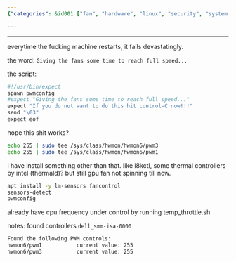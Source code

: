```yaml
---
{"categories": &id001 ["fan", "hardware", "linux", "security", "system manage", "thermal"], "category": "Linux", "date": "2022-08-11 04:25:28", "description": "This article explains how to troubleshoot and resolve a fan issue on a Linux machine by installing i8kctl and thermald, configuring pwmconfig with Expect for fan control, and allowing sufficient time for the fans to reach full speed.", "tags": *id001, "title": "Linux Fan Not Spinning, GPU Fan Not Spinning"}

---
```


------

everytime the fucking machine restarts, it fails devastatingly.

the word: `Giving the fans some time to reach full speed...`

the script:

```bash
#!/usr/bin/expect
spawn pwmconfig
#expect "Giving the fans some time to reach full speed..."
expect "If you do not want to do this hit control-C now!!!"
send "\03"
expect eof

```

hope this shit works?

```bash
echo 255 | sudo tee /sys/class/hwmon/hwmon6/pwm3
echo 255 | sudo tee /sys/class/hwmon/hwmon6/pwm1

```

i have install something other than that. like i8kctl, some thermal controllers by intel (thermald)? but still gpu fan not spinning till now.

```bash
apt install -y lm-sensors fancontrol
sensors-detect
pwmconfig

```

already have cpu frequency under control by running temp_throttle.sh

notes: found controllers `dell_smm-isa-0000`

```bash
Found the following PWM controls:
hwmon6/pwm1           current value: 255
hwmon6/pwm3           current value: 255

```

